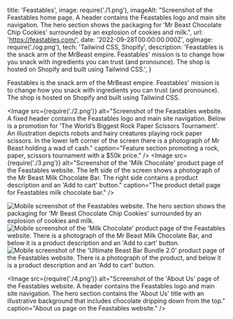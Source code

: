   title: 'Feastables',
  image: require('./1.png'),
  imageAlt: "Screenshot of the Feastables home page. A header contains the Feastables logo and main site navigation. The hero section shows the packaging for 'Mr Beast Chocolate Chip Cookies' surrounded by an explosion of cookies and milk.",
  url: 'https://feastables.com/',
  date: '2022-09-28T00:00:00.000Z',
  ogImage: require('./og.png'),
  tech: 'Tailwind CSS, Shopify',
  description: 'Feastables is the snack arm of the MrBeast empire. Feastables\' mission is to change how you snack with ingredients you can trust (and pronounce). The shop is hosted on Shopify and built using Tailwind CSS.',
}

<Intro title="A chocolate bar brand from one of the world's biggest YouTube channels.">

Feastables is the snack arm of the MrBeast empire. Feastables' mission is to change how you snack with ingredients you can trust (and pronounce). The shop is hosted on Shopify and built using Tailwind CSS.

</Intro>

<Image src={require('./2.png')} alt="Screenshot of the Feastables website. A fixed header contains the Feastables logo and main site navigation. Below is a promotion for 'The World’s Biggest Rock Paper Scissors Tournament'. An illustration depicts robots and hairy creatures playing rock paper scissors. In the lower left corner of the screen there is a photograph of Mr Beast holding a wad of cash." caption="Feature section promoting a rock, paper, scissors tournament with a $50k price." />
<Image src={require('./3.png')} alt="Screenshot of the 'Milk Chocolate' product page of the Feastables website. The left side of the screen shows a photograph of the Mr Beast Milk Chocolate Bar. The right side contains a product description and an 'Add to cart' button." caption="The product detail page for Feastables milk chocolate bar." />

<Mobile caption="The Feastables website and shopping experience on mobile devices.">
  <Image src={require('./5.png')} alt="Mobile screenshot of the Feastables website. The hero section shows the packaging for 'Mr Beast Chocolate Chip Cookies' surrounded by an explosion of cookies and milk." />
  <Image src={require('./6.png')} alt="Mobile screenshot of the 'Milk Chocolate' product page of the Feastables website. There is a photograph of the Mr Beast Milk Chocolate Bar, and below it is a product description and an 'Add to cart' button." />
  <Image src={require('./7.png')} alt="Mobile screenshot of the 'Ultimate Beast Bar Bundle 2.0' product page of the Feastables website. There is a photograph of the product, and below it is a product description and an 'Add to cart' button." />
</Mobile>

<Image src={require('./4.png')} alt="Screenshot of the 'About Us' page of the Feastables website. A header contains the Feastables logo and main site navigation. The hero section contains the 'About Us' title with an illustrative background that includes chocolate dripping down from the top." caption="About us page on the Feastables website." />
